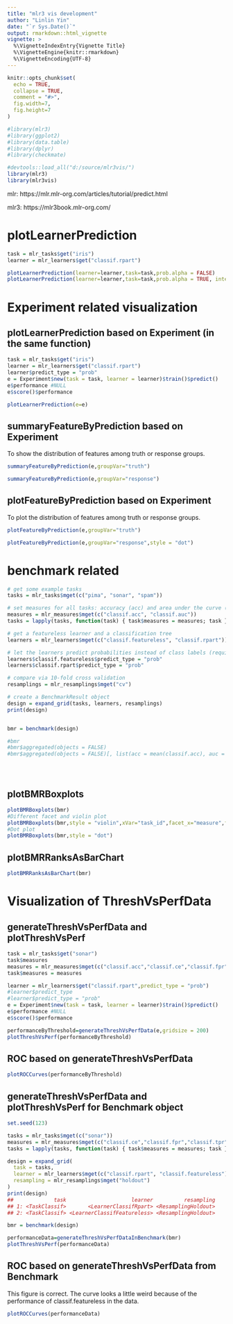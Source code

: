 ```yaml
---
title: "mlr3 vis development"
author: "Linlin Yin"
date: "`r Sys.Date()`"
output: rmarkdown::html_vignette
vignette: >
  %\VignetteIndexEntry{Vignette Title}
  %\VignetteEngine{knitr::rmarkdown}
  %\VignetteEncoding{UTF-8}
---
```


```r
knitr::opts_chunk$set(
  echo = TRUE,
  collapse = TRUE,
  comment = "#>",
  fig.width=7,
  fig.height=7
)
```


```r
#library(mlr3)
#library(ggplot2)
#library(data.table)
#library(dplyr)
#library(checkmate)

#devtools::load_all("d:/source/mlr3vis/")
library(mlr3)
library(mlr3vis)

```

mlr: https://mlr.mlr-org.com/articles/tutorial/predict.html  

mlr3: https://mlr3book.mlr-org.com/  

# plotLearnerPrediction

```r

task = mlr_tasks$get("iris")
learner = mlr_learners$get("classif.rpart")

plotLearnerPrediction(learner=learner,task=task,prob.alpha = FALSE)
plotLearnerPrediction(learner=learner,task=task,prob.alpha = TRUE, interestedFeatures= c("Sepal.Length","Sepal.Width"))

```

# Experiment related visualization
## plotLearnerPrediction based on Experiment (in the same function)

```r

task = mlr_tasks$get("iris")
learner = mlr_learners$get("classif.rpart")
learner$predict_type = "prob"
e = Experiment$new(task = task, learner = learner)$train()$predict()
e$performance #NULL
e$score()$performance

plotLearnerPrediction(e=e)

```

## summaryFeatureByPrediction based on Experiment
To show the distribution of features among truth or response groups.

```r

summaryFeatureByPrediction(e,groupVar="truth")

summaryFeatureByPrediction(e,groupVar="response")

```


## plotFeatureByPrediction based on Experiment

To plot the distribution of features among truth or response groups.

```r

plotFeatureByPrediction(e,groupVar="truth")

plotFeatureByPrediction(e,groupVar="response",style = "dot")

```




# benchmark related
```r

# get some example tasks
tasks = mlr_tasks$mget(c("pima", "sonar", "spam"))

# set measures for all tasks: accuracy (acc) and area under the curve (auc)
measures = mlr_measures$mget(c("classif.acc", "classif.auc"))
tasks = lapply(tasks, function(task) { task$measures = measures; task })

# get a featureless learner and a classification tree
learners = mlr_learners$mget(c("classif.featureless", "classif.rpart"))

# let the learners predict probabilities instead of class labels (required for AUC measure)
learners$classif.featureless$predict_type = "prob"
learners$classif.rpart$predict_type = "prob"

# compare via 10-fold cross validation
resamplings = mlr_resamplings$mget("cv")

# create a BenchmarkResult object
design = expand_grid(tasks, learners, resamplings)
print(design)


bmr = benchmark(design)

#bmr
#bmr$aggregated(objects = FALSE)
#bmr$aggregated(objects = FALSE)[, list(acc = mean(classif.acc), auc = mean(classif.auc)), by = "learner_id"]





```

## plotBMRBoxplots
```r

plotBMRBoxplots(bmr)
#Different facet and violin plot
plotBMRBoxplots(bmr,style = "violin",xVar="task_id",facet_x="measure",facet_y="learner_id")
#Dot plot
plotBMRBoxplots(bmr,style = "dot")

```


## plotBMRRanksAsBarChart
```r
plotBMRRanksAsBarChart(bmr)
```

# Visualization of ThreshVsPerfData

## generateThreshVsPerfData and plotThreshVsPerf

```r

task = mlr_tasks$get("sonar")
task$measures
measures = mlr_measures$mget(c("classif.acc","classif.ce","classif.fpr","classif.tpr"))
task$measures = measures

learner = mlr_learners$get("classif.rpart",predict_type = "prob")
#learner$predict_type
#learner$predict_type = "prob"
e = Experiment$new(task = task, learner = learner)$train()$predict()
e$performance #NULL
e$score()$performance

performanceByThreshold=generateThreshVsPerfData(e,gridsize = 200)
plotThreshVsPerf(performanceByThreshold)

```

## ROC based on generateThreshVsPerfData
```r

plotROCCurves(performanceByThreshold)

```

## generateThreshVsPerfData and plotThreshVsPerf for Benchmark object
```r
set.seed(123)

tasks = mlr_tasks$mget(c("sonar"))
measures = mlr_measures$mget(c("classif.ce","classif.fpr","classif.tpr"))
tasks = lapply(tasks, function(task) { task$measures = measures; task })

design = expand_grid(
  task = tasks,
  learner = mlr_learners$mget(c("classif.rpart", "classif.featureless"),predict_type = "prob"),
  resampling = mlr_resamplings$mget("holdout")
)
print(design)
##             task                     learner          resampling
## 1: <TaskClassif>       <LearnerClassifRpart> <ResamplingHoldout>
## 2: <TaskClassif> <LearnerClassifFeatureless> <ResamplingHoldout>

bmr = benchmark(design)

performanceData=generateThreshVsPerfDataInBenchmark(bmr)
plotThreshVsPerf(performanceData)


```

## ROC based on generateThreshVsPerfData from Benchmark

This figure is correct. The curve looks a little weird because of the performance of classif.featureless in the data.

```r

plotROCCurves(performanceData)

```

